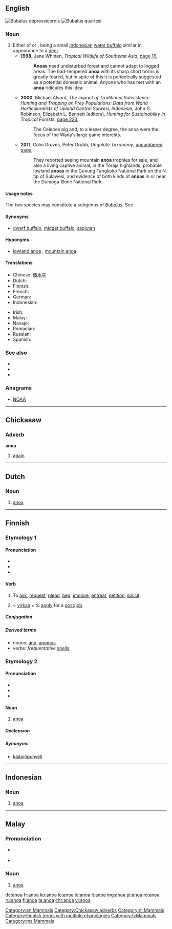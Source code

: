 ==English==
{{wikipedia}}
[[Image:Anoa 3.jpg|right|thumb|''Bubalus depressicornis'']]
[[File:MOUNTAIN INOA, SAN DIEGO ZOO, CALIFORNIA.jpg|right|thumb|''Bubalus quarlesi'']]
===Noun===
{{en-noun}}

# Either of {{taxlink|Bubalus quarlesi|species|noshow=1}} or {{taxlink|Bubalus depressicornis|species|noshow=1}}, being a small [[Indonesian]] [[water buffalo]] similar in appearance to a [[deer]].
#* '''1998''', Jane Whitten, ''Tropical Wildlife of Southeast Asia'', [http://books.google.com.au/books?id=psuWpwZuX_oC&pg=PA16&dq=%22anoa%22%7C%22anoas%22&hl=en&sa=X&ei=NfwOUrTNMOvtiAeLzYDgCg&redir_esc=y#v=onepage&q=%22anoa%22%7C%22anoas%22&f=false page 16],
#*: '''Anoas''' need undisturbed forest and cannot adapt to logged areas. The bad-tempered '''anoa''' with its sharp short horns is greatly feared, but in spite of this it is periodically suggested as a potential domestic animal. Anyone who has met with an '''anoa''' ridicules this idea.
#* '''2000''', Michael Alvard, ''The Impact of Traditional Subsistence Hunting and Trapping on Prey Populations: Data from Wana Horticuluralists of Upland Central Sulwesi, Indonesia'', John G. Robinson, Elizabeth L. Bennett (editors), ''Hunting for Sustainability in Tropical Forests'', [http://books.google.com.au/books?id=ZawmOh3IZ_IC&pg=PA223&dq=%22anoa%22%7C%22anoas%22&hl=en&sa=X&ei=NfwOUrTNMOvtiAeLzYDgCg&redir_esc=y#v=onepage&q=%22anoa%22%7C%22anoas%22&f=false page 223],
#*: The Celebes pig and, to a lesser degree, the anoa were the focus of the Wana's large game interests.
#* '''2011''', Colin Groves, Peter Grubb, ''Ungulate Taxonomy'', [http://books.google.com.au/books?id=XAX0bqw-I2oC&pg=PT168&dq=%22anoa%22%7C%22anoas%22&hl=en&sa=X&ei=NfwOUrTNMOvtiAeLzYDgCg&redir_esc=y#v=onepage&q=%22anoa%22%7C%22anoas%22&f=false unnumbered page],
#*: They reported seeing mountain '''anoa''' trophies for sale, and also a living captive animal, in the Toraja highlands; probable lowland '''anoas''' in the Gunung Tangkoko National Park on the N tip of Sulawesi, and evidence of both kinds of '''anoas''' in or near the Dumoga-Bone National Park.

====Usage notes====
The two species may constitute a subgenus of ''[[Bubalus]]''. See {{pedialite}}

====Synonyms====
* {{sense|small water buffalo}} [[dwarf buffalo]], [[midget buffalo]], [[sapiutan]]

====Hyponyms====
* {{sense|small water buffalo}} [[lowland anoa]] {{gloss|''Bubalus depressicornis''}}, [[mountain anoa]] {{gloss|''Bubalus quarlesi''}}

====Translations====
{{trans-top|a small Indonesian water buffalo}}
* Chinese: [[倭水牛]]
* Dutch: {{t|nl|anoa}}
* Finnish: {{t+|fi|anoa}}
* French: {{t+|fr|anoa}}
* German: {{t|de|Anoa}}
* Indonesian: {{t+|id|anoa}}
{{trans-mid}}
* Irish: {{t|ga|anua|m}}
* Malay: {{t|ms|anoa}}
* Navajo: {{t|nv|hodíłchʼil ayáníchilí}}
* Romanian: {{t+|ro|anoa|m}}
* Russian: {{t|ru|аноа|tr=anóa|m}}
* Spanish: {{t|es|anoa|m}}
{{trans-bottom}}

===See also===
* {{pedialite|Bubalus}}
* {{specieslite|Bubalus}}
* {{commonslite|Category:Anoa}}

===Anagrams===
* [[NOAA#English|NOAA]]

[[Category:en:Mammals]]


----

==Chickasaw==

===Adverb===
'''anoa'''

# [[again]]

[[Category:Chickasaw adverbs]]

----

==Dutch==

===Noun===
{{nl-noun|m|'s|anoaatje}}

# [[#English|anoa]]

[[Category:nl:Mammals]]

----

==Finnish==
{{Finnish index|a|n}}

===Etymology 1===

====Pronunciation====
* {{hyphenation|a|no|a}}
* {{rhymes|ɑnoɑ|lang=fi}}
* {{IPA|lang=fi|/ˈɑnoɑˣ/}}

====Verb====
{{fi-verb}}

# {{context|transitive|lang=fi}} To [[ask]], [[request]], [[plead]], [[beg]], [[implore]], [[entreat]], [[petition]], [[solicit]].
# {{context|transitive|lang=fi}} ~ [[virka]]a = to [[apply]] for a [[post]]/[[job]].

=====Conjugation=====
{{fi-conj-sanoa|an}}

=====Derived terms=====
* nouns: [[ane#Finnish|ane]], [[anomus]]
* verbs: ''frequentative'' [[anella]]

===Etymology 2===

====Pronunciation====
* {{hyphenation|a|no|a}}
* {{rhymes|ɑnoɑ|lang=fi}}
* {{IPA|lang=fi|/ˈɑnoɑ/}}

====Noun====
{{fi-noun}}

# [[#English|anoa]]

=====Declension=====
{{fi-decl-korkea|ano}}

=====Synonyms=====
* [[kääpiöpuhveli]]

[[Category:Finnish terms with multiple etymologies]]
[[Category:fi:Mammals]]

----

==Indonesian==
{{wikipedia|lang=id}}

===Noun===
{{id-noun}}

# [[#English|anoa]] {{gloss|a small Indonesian water buffalo}}

----

==Malay==
{{wikipedia|lang=ms}}

===Pronunciation===
* {{a|Johor-Selangor}} {{IPA|/anoə/|lang=ms}}
* {{a|Riau-Lingga}} {{IPA|/anoa/|lang=ms}}

===Noun===
{{head|ms|noun}}

# [[#English|anoa]] {{gloss|a small Indonesian water buffalo}}

[[Category:ms:Mammals]]

[[de:anoa]]
[[fr:anoa]]
[[ko:anoa]]
[[io:anoa]]
[[id:anoa]]
[[it:anoa]]
[[mg:anoa]]
[[pl:anoa]]
[[ro:anoa]]
[[ru:anoa]]
[[fi:anoa]]
[[ta:anoa]]
[[chr:anoa]]
[[vi:anoa]]